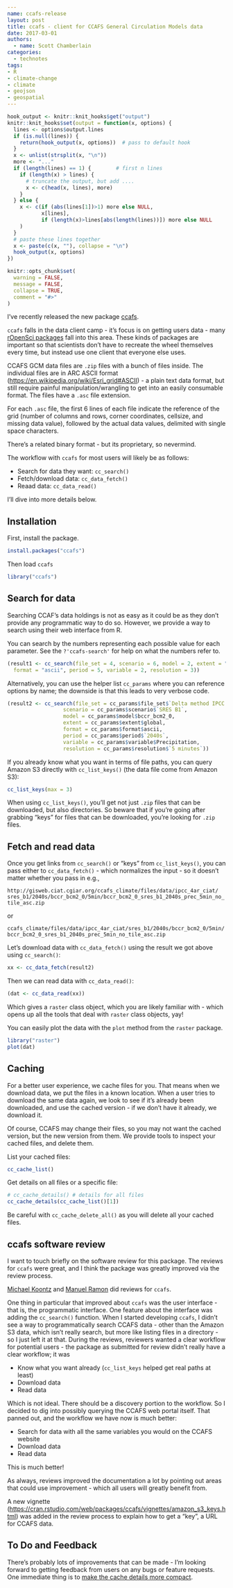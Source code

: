 ```yaml
---
name: ccafs-release
layout: post
title: ccafs - client for CCAFS General Circulation Models data
date: 2017-03-01
authors:
  - name: Scott Chamberlain
categories:
  - technotes
tags:
- R
- climate-change
- climate
- geojson
- geospatial
---
```


```r
hook_output <- knitr::knit_hooks$get("output")
knitr::knit_hooks$set(output = function(x, options) {
  lines <- options$output.lines
  if (is.null(lines)) {
    return(hook_output(x, options))  # pass to default hook
  }
  x <- unlist(strsplit(x, "\n"))
  more <- "..."
  if (length(lines) == 1) {        # first n lines
    if (length(x) > lines) {
      # truncate the output, but add ....
      x <- c(head(x, lines), more)
    }
  } else {
    x <- c(if (abs(lines[1])>1) more else NULL,
           x[lines],
           if (length(x)>lines[abs(length(lines))]) more else NULL
    )
  }
  # paste these lines together
  x <- paste(c(x, ""), collapse = "\n")
  hook_output(x, options)
})

knitr::opts_chunk$set(
  warning = FALSE,
  message = FALSE,
  collapse = TRUE,
  comment = "#>"
)
```


I've recently released the new package [ccafs][].

`ccafs` falls in the data client camp - it's focus is on getting users 
data - many [rOpenSci packages](https://ropensci.org/packages/#data_access) 
fall into this area. These kinds of packages are important so that 
scientists don't have to recreate the wheel themselves every time, but 
instead use one client that everyone else uses.

CCAFS GCM data files are `.zip` files with a bunch of files inside. The 
individual files are in ARC ASCII format (<https://en.wikipedia.org/wiki/Esri_grid#ASCII>) - 
a plain text data format, but still require painful manipulation/wrangling to 
get into an easily consumable format. The files have a `.asc` file extension.

For each `.asc` file, the first 6 lines of each file indicate the reference of 
the grid (number of columns and rows, corner coordinates, cellsize, and missing 
data value), followed by the actual data values, delimited with single 
space characters.

There's a related binary format - but its proprietary, so nevermind.

The workflow with `ccafs` for most users will likely be as follows:

- Search for data they want: `cc_search()`
- Fetch/download data: `cc_data_fetch()`
- Reaad data: `cc_data_read()`

I'll dive into more details below.

## Installation

First, install the package.

```r
install.packages("ccafs")
```

Then load `ccafs`

```r
library("ccafs")
```

## Search for data

Searching CCAF's data holdings is not as easy as it could be as they don't 
provide any programmatic way to do so. However, we provide a way to search 
using their web interface from R.

You can search by the numbers representing each possible value for 
each parameter. See the `?'ccafs-search'` for help on what the numbers 
refer to.

```r
(result1 <- cc_search(file_set = 4, scenario = 6, model = 2, extent = "global",
  format = "ascii", period = 5, variable = 2, resolution = 3))
```

Alternatively, you can use the helper list `cc_params` where you can reference 
options by name; the downside is that this leads to very verbose code.

```r
(result2 <- cc_search(file_set = cc_params$file_set$`Delta method IPCC AR4`,
                  scenario = cc_params$scenario$`SRES B1`,
                  model = cc_params$model$bccr_bcm2_0,
                  extent = cc_params$extent$global,
                  format = cc_params$format$ascii,
                  period = cc_params$period$`2040s`,
                  variable = cc_params$variable$Precipitation,
                  resolution = cc_params$resolution$`5 minutes`))
```

If you already know what you want in terms of file paths, you can query
Amazon S3 directly with `cc_list_keys()` (the data file come from Amazon S3):

```r
cc_list_keys(max = 3)
```

When using `cc_list_keys()`, you'll get not just `.zip` files that can be 
downloaded, but also directories. So beware that if you're going after grabbing
"keys" for files that can be downloaded, you're looking for `.zip` files.

## Fetch and read data

Once you get links from `cc_search()` or "keys" from `cc_list_keys()`, you 
can pass either to `cc_data_fetch()` - which normalizes the input - so it 
doesn't matter whether you pass in e.g., 

`http://gisweb.ciat.cgiar.org/ccafs_climate/files/data/ipcc_4ar_ciat/`
`sres_b1/2040s/bccr_bcm2_0/5min/bccr_bcm2_0_sres_b1_2040s_prec_5min_no_tile_asc.zip`

or 

`ccafs_climate/files/data/ipcc_4ar_ciat/sres_b1/2040s/bccr_bcm2_0/5min/`
`bccr_bcm2_0_sres_b1_2040s_prec_5min_no_tile_asc.zip`

Let's download data with `cc_data_fetch()` using the result we got above 
using `cc_search()`:

```r
xx <- cc_data_fetch(result2)
```

Then we can read data with `cc_data_read()`:

```r
(dat <- cc_data_read(xx))
```

Which gives a `raster` class object, which you are likely familiar with - which
opens up all the tools that deal with `raster` class objects, yay!

You can easily plot the data with the `plot` method from the  `raster` package.

```r
library("raster")
plot(dat)
```

## Caching

For a better user experience, we cache files for you. That means
when we download data, we put the files in a known location. When a 
user tries to download the same data again, we look to see if it's already
been downloaded, and use the cached version - if we don't have it 
already, we download it.

Of course, CCAFS may change their files, so you may not want the cached 
version, but the new version from them. We provide tools to inspect your
cached files, and delete them.

List your cached files:

```r
cc_cache_list()
```

Get details on all files or a specific file:

```r
# cc_cache_details() # details for all files
cc_cache_details(cc_cache_list()[1])
```

Be careful with `cc_cache_delete_all()` as you will delete all your cached 
files.

## ccafs software review

I want to touch briefly on the software review for this package. The reviews
for `ccafs` were great, and I think the package was greatly improved via the 
review process. 

[Michael Koontz](https://github.com/mikoontz) and [Manuel Ramon](https://github.com/manuramon)
did reviews for `ccafs`.

One thing in particular that improved about `ccafs` was the user interface - 
that is, the programmatic interface. One feature about the interface was 
adding the `cc_search()` function. When I started developing `ccafs`, I didn't 
see a way to programmatically search CCAFS data - other than the Amazon S3 
data, which isn't really search, but more like listing files in a directory - 
so I just left it at that. During the reviews, reviewers wanted a clear workflow
for potential users - the package as submitted for review didn't really have a 
clear workflow; it was 

- Know what you want already (`cc_list_keys` helped get real paths at least)
- Download data 
- Read data

Which is not ideal. There should be a discovery portion to the workflow. So 
I decided to dig into possibly querying the CCAFS web portal itself. That panned
out, and the workflow we have now is much better: 

- Search for data with all the same variables you would on the CCAFS website
- Download data 
- Read data

This is much better!

As always, reviews improved the documentation a lot by pointing out areas that 
could use improvement - which all users will greatly benefit from. 

A new vignette (<https://cran.rstudio.com/web/packages/ccafs/vignettes/amazon_s3_keys.html>) 
was added in the review process to explain how to get a "key", a URL for CCAFS data.

## To Do and Feedback

There's probably lots of improvements that can be made - I'm looking forward 
to getting feedback from users on any bugs or feature requests. One immediate
thing is to [make the cache details more compact](https://github.com/ropensci/ccafs/issues/22).


[ccafs]: https://github.com/ropensci/ccafs
